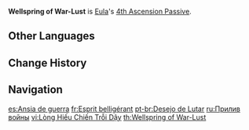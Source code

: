 {{Talent Infobox
|image         = Talent Wellspring of War-Lust.png
|character     = Eula
|type          = 4th Ascension Passive
|info          = When [[Glacial Illumination]] is cast, the [[CD]] of [[Icetide Vortex]] is reset and Eula gains 1 stack of Grimheart.
|utility1      = Cooldown Reset
}}
'''Wellspring of War-Lust''' is [[Eula]]'s [[4th Ascension Passive]].

==Other Languages==
{{Other Languages
|en      = Wellspring of War-Lust
|zhs     = 战欲涌现
|zhs_rm  = Zhàn Yù Yǒngxiàn
|zht     = 戰慾湧現
|zht_rm  = Zhàn Yù Yǒngxiàn
|zh_tl   = 
|ja      = 戦意の表れ
|ja_rm   = Sen'i no Araware
|ja_tl   = Embodiment of the Fighting Spirit
|ko      = 솟구치는 전투의 욕망
|ko_rm   = Sotkkuchineun Jeontu-ui Yongmang
|ko_tl   = Surging Desire of Battle
|es      = Ansia de guerra
|es_tl   = Lust for War
|fr      = Esprit belligérant
|fr_tl   = Belligerent Spirit
|ru      = Прилив войны
|ru_tl   = Tide of War
|th      = Wellspring of War-Lust
|vi      = Lòng Hiếu Chiến Trỗi Dậy
|vi_tl   = Rising Belligerence
|de      = Sprudelnde Kampflust
|de_tl   = Sparkling Combat Lust
|id      = Wellspring of War-Lust
|pt      = Desejo de Lutar
|pt_tl   = Desire to Fight
|tr      = Savaş Arzusu Dehlizi
|tr_tl   = 
|it      = Spirito belligerante
|it_tl   = Belligerent Spirit
}}

==Change History==
{{Change History|1.5}}

==Navigation==
{{Talent Navbox|Eula}}

[[es:Ansia de guerra]]
[[fr:Esprit belligérant]]
[[pt-br:Desejo de Lutar]]
[[ru:Прилив войны]]
[[vi:Lòng Hiếu Chiến Trỗi Dậy]]
[[th:Wellspring of War-Lust]]